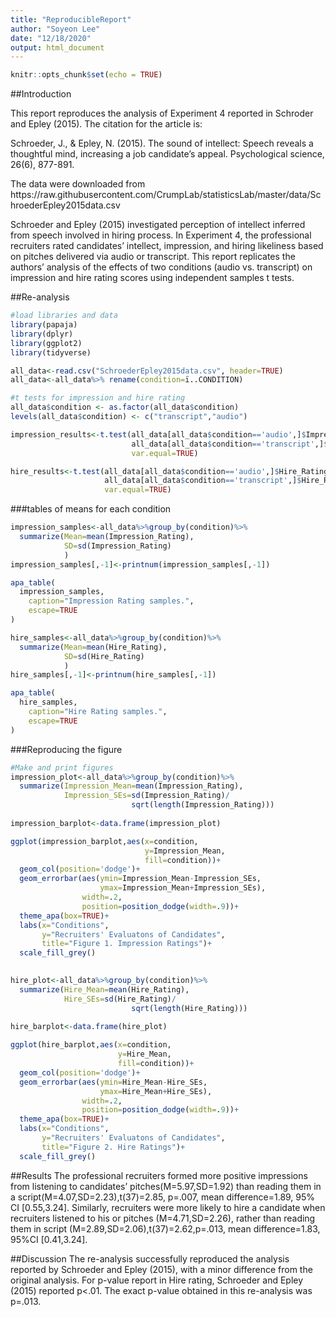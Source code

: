 ```yaml
---
title: "ReproducibleReport"
author: "Soyeon Lee"
date: "12/18/2020"
output: html_document
---
```


```r
knitr::opts_chunk$set(echo = TRUE)
```

##Introduction

This report reproduces the analysis of Experiment 4 reported in Schroder and Epley (2015). The citation for the article is:
  
Schroeder, J., & Epley, N. (2015). The sound of intellect: Speech reveals a thoughtful mind, increasing a job candidate’s appeal. Psychological science, 26(6), 877-891.

The data were downloaded from https://raw.githubusercontent.com/CrumpLab/statisticsLab/master/data/SchroederEpley2015data.csv

Schroeder and Epley (2015) investigated perception of intellect inferred from speech involved in hiring process. In Experiment 4, the professional recruiters rated candidates' intellect, impression, and hiring likeliness based on pitches delivered via audio or transcript. This report replicates the authors' analysis of the effects of two conditions (audio vs. transcript) on impression and hire rating scores using independent samples t tests.


##Re-analysis
```r
#load libraries and data
library(papaja)
library(dplyr)
library(ggplot2)
library(tidyverse)

all_data<-read.csv("SchroederEpley2015data.csv", header=TRUE)
all_data<-all_data%>% rename(condition=ï..CONDITION)

#t tests for impression and hire rating
all_data$condition <- as.factor(all_data$condition)
levels(all_data$condition) <- c("transcript","audio")

impression_results<-t.test(all_data[all_data$condition=='audio',]$Impression_Rating,
                           all_data[all_data$condition=='transcript',]$Impression_Rating,
                           var.equal=TRUE)

hire_results<-t.test(all_data[all_data$condition=='audio',]$Hire_Rating,
                     all_data[all_data$condition=='transcript',]$Hire_Rating,
                     var.equal=TRUE)
```

###tables of means for each condition
```r
impression_samples<-all_data%>%group_by(condition)%>%
  summarize(Mean=mean(Impression_Rating),
            SD=sd(Impression_Rating)
            )
impression_samples[,-1]<-printnum(impression_samples[,-1])

apa_table(
  impression_samples,
    caption="Impression Rating samples.",
    escape=TRUE
)

hire_samples<-all_data%>%group_by(condition)%>%
  summarize(Mean=mean(Hire_Rating),
            SD=sd(Hire_Rating)
            )
hire_samples[,-1]<-printnum(hire_samples[,-1])

apa_table(
  hire_samples,
    caption="Hire Rating samples.",
    escape=TRUE
)
```

###Reproducing the figure
```r
#Make and print figures 
impression_plot<-all_data%>%group_by(condition)%>%
  summarize(Impression_Mean=mean(Impression_Rating),
            Impression_SEs=sd(Impression_Rating)/
                           sqrt(length(Impression_Rating)))
            
impression_barplot<-data.frame(impression_plot)

ggplot(impression_barplot,aes(x=condition,
                              y=Impression_Mean,
                              fill=condition))+
  geom_col(position='dodge')+
  geom_errorbar(aes(ymin=Impression_Mean-Impression_SEs,
                    ymax=Impression_Mean+Impression_SEs),
                width=.2,
                position=position_dodge(width=.9))+
  theme_apa(box=TRUE)+
  labs(x="Conditions",
       y="Recruiters' Evaluatons of Candidates",
       title="Figure 1. Impression Ratings")+
  scale_fill_grey()
  

hire_plot<-all_data%>%group_by(condition)%>%
  summarize(Hire_Mean=mean(Hire_Rating),
            Hire_SEs=sd(Hire_Rating)/
                           sqrt(length(Hire_Rating)))
   
hire_barplot<-data.frame(hire_plot)

ggplot(hire_barplot,aes(x=condition,
                        y=Hire_Mean,
                        fill=condition))+
  geom_col(position='dodge')+
  geom_errorbar(aes(ymin=Hire_Mean-Hire_SEs,
                    ymax=Hire_Mean+Hire_SEs),
                width=.2,
                position=position_dodge(width=.9))+
  theme_apa(box=TRUE)+
  labs(x="Conditions",
       y="Recruiters' Evaluatons of Candidates",
       title="Figure 2. Hire Ratings")+
  scale_fill_grey()
```
##Results
The professional recruiters formed more positive impressions from listening to candidates' pitches(M=5.97,SD=1.92) than reading them in a script(M=4.07,SD=2.23),t(37)=2.85, p=.007, mean difference=1.89, 95% CI [0.55,3.24]. Similarly, recruiters were more likely to hire a candidate when recruiters listened to his or pitches (M=4.71,SD=2.26), rather than reading them in script (M=2.89,SD=2.06),t(37)=2.62,p=.013, mean difference=1.83, 95%CI [0.41,3.24]. 

##Discussion
The re-analysis successfully reproduced the analysis reported by Schroeder and Epley (2015), with a minor difference from the original analysis.  For p-value report in Hire rating, Schroeder and Epley (2015) reported p<.01.  The exact p-value obtained in this re-analysis was p=.013. 


